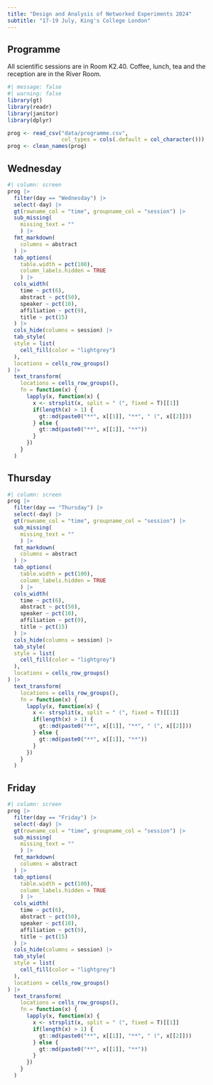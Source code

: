 ```yaml
---
title: "Design and Analysis of Networked Experiments 2024"
subtitle: "17-19 July, King's College London"
---
```


## Programme

All scientific sessions are in Room K2.40. Coffee, lunch, tea and the reception are in the River Room.

```r
#| message: false
#| warning: false
library(gt)
library(readr)
library(janitor)
library(dplyr)

prog <- read_csv("data/programme.csv", 
                 col_types = cols(.default = col_character()))
prog <- clean_names(prog)
```


::: {.panel-tabset}

## Wednesday

```r
#| column: screen
prog |> 
  filter(day == "Wednesday") |>
  select(-day) |>
  gt(rowname_col = "time", groupname_col = "session") |>
  sub_missing(
    missing_text = ""
    ) |>
  fmt_markdown(
    columns = abstract
  ) |>
  tab_options(
    table.width = pct(100),
    column_labels.hidden = TRUE
    ) |>
  cols_width(
    time ~ pct(6),
    abstract ~ pct(50),
    speaker ~ pct(10),
    affiliation ~ pct(9),
    title ~ pct(15)
  ) |>
  cols_hide(columns = session) |>
  tab_style(
  style = list(
    cell_fill(color = "lightgrey")
  ),
  locations = cells_row_groups()
) |>
  text_transform(
    locations = cells_row_groups(),
    fn = function(x) {
      lapply(x, function(x) {
        x <- strsplit(x, split = " (", fixed = T)[[1]]
        if(length(x) > 1) {
          gt::md(paste0("**", x[[1]], "**", " (", x[[2]]))
        } else {
          gt::md(paste0("**", x[[1]], "**"))
        }
      })
    }
  )
```

## Thursday

```r
#| column: screen
prog |> 
  filter(day == "Thursday") |>
  select(-day) |>
  gt(rowname_col = "time", groupname_col = "session") |>
  sub_missing(
    missing_text = ""
    ) |>
  fmt_markdown(
    columns = abstract
  ) |>
  tab_options(
    table.width = pct(100),
    column_labels.hidden = TRUE
    ) |>
  cols_width(
    time ~ pct(6),
    abstract ~ pct(50),
    speaker ~ pct(10),
    affiliation ~ pct(9),
    title ~ pct(15)
  ) |>
  cols_hide(columns = session) |>
  tab_style(
  style = list(
    cell_fill(color = "lightgrey")
  ),
  locations = cells_row_groups()
) |>
  text_transform(
    locations = cells_row_groups(),
    fn = function(x) {
      lapply(x, function(x) {
        x <- strsplit(x, split = " (", fixed = T)[[1]]
        if(length(x) > 1) {
          gt::md(paste0("**", x[[1]], "**", " (", x[[2]]))
        } else {
          gt::md(paste0("**", x[[1]], "**"))
        }
      })
    }
  )
```

## Friday

```r
#| column: screen
prog |> 
  filter(day == "Friday") |>
  select(-day) |>
  gt(rowname_col = "time", groupname_col = "session") |>
  sub_missing(
    missing_text = ""
    ) |>
  fmt_markdown(
    columns = abstract
  ) |>
  tab_options(
    table.width = pct(100),
    column_labels.hidden = TRUE
    ) |>
  cols_width(
    time ~ pct(6),
    abstract ~ pct(50),
    speaker ~ pct(10),
    affiliation ~ pct(9),
    title ~ pct(15)
  ) |>
  cols_hide(columns = session) |>
  tab_style(
  style = list(
    cell_fill(color = "lightgrey")
  ),
  locations = cells_row_groups()
) |>
  text_transform(
    locations = cells_row_groups(),
    fn = function(x) {
      lapply(x, function(x) {
        x <- strsplit(x, split = " (", fixed = T)[[1]]
        if(length(x) > 1) {
          gt::md(paste0("**", x[[1]], "**", " (", x[[2]]))
        } else {
          gt::md(paste0("**", x[[1]], "**"))
        }
      })
    }
  )
```

:::



